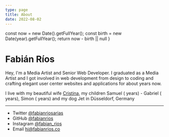 ```yaml
---
type: page
title: About
date: 2022-08-02
---
```



  const now = new Date().getFullYear();
  const birth = new Date(year).getFullYear();
  return now - birth || null
}

# Fabián Ríos

Hey, I'm a Media Artist and Senior Web Developer. I graduated as a Media Artist and I got involved in web development from design to coding and crafting elegant user center websites and applications for about <KidsYears year="'01-01-2013'" /> years now.

I live with my beautiful wife [Cristina](https://www.instagram.com/crisescobarderios/), my children Samuel (<KidsYears year="'11-17-2013'" /> years) - Gabriel (<KidsYears year="'06-09-2015'" /> years), Simon (<KidsYears year="'10-17-2019'" />  years) and my dog Jet in Düsseldorf, Germany

---

- Twitter [@fabianriosarias](https://twitter.com/fabianriosarias)
- GitHub [@fabianrios](https://github.com/fabianrios)
- Instagram [@fabian_rios](https://instagram.com/fabian_rios)
- Email hi@fabianrios.co
